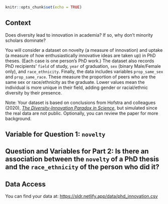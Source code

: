 

```r
knitr::opts_chunk$set(echo = TRUE)
```

## Context

Does diversity lead to innovation in academia? If so, why don’t minority scholars dominate?

You will consider a dataset on novelty (a measure of innovation) and uptake (a measure of how enthusiastically innovative ideas are taken up) in PhD theses. (Each case is one person's PhD work.) The dataset also records PhD recipients’ `field` of study, `year` of graduation, `sex` (binary Male/Female only), and `race_ethnicity`. Finally, the data includes variables `prop_same_sex` and `prop_same_race`. These measure the proportion of peers who are the same sex or race/ethnicity as the graduate. Lower values mean the individual is more unique in their field, adding gender or racial/ethnic diversity by their presence.

Note: Your dataset is based on conclusions from Hofstra and colleagues (2020), [*The Diversity-Innovation Paradox in Science*](https://www.pnas.org/content/117/17/9284), but simulated since the real data are not public. Optionally, you can review the paper for more background.

## Variable for Question 1: `novelty`

## Question and Variables for Part 2: Is there an association between the `novelty` of a PhD thesis and the `race_ethnicity` of the person who did it?


## Data Access

You can find your data at: <https://sldr.netlify.app/data/phd_innovation.csv>

<!-- ## Notes -->

